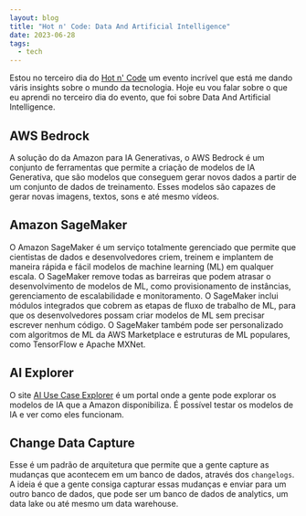 ```yaml
---
layout: blog
title: "Hot n' Code: Data And Artificial Intelligence"
date: 2023-06-28
tags:
  - tech
---
```

Estou no terceiro dia do [Hot n' Code](https://campaign.hotmart.com/hotncode-conference) um evento incrível que está me dando váris insights sobre o mundo da tecnologia. Hoje eu vou falar sobre o que eu aprendi no terceiro dia do evento, que foi sobre Data And Artificial Intelligence.

## AWS Bedrock
A solução do da Amazon para IA Generativas, o AWS Bedrock é um conjunto de ferramentas que permite a criação de modelos de IA Generativa, que são modelos que conseguem gerar novos dados a partir de um conjunto de dados de treinamento. Esses modelos são capazes de gerar novas imagens, textos, sons e até mesmo vídeos.

## Amazon SageMaker
O Amazon SageMaker é um serviço totalmente gerenciado que permite que cientistas de dados e desenvolvedores criem, treinem e implantem de maneira rápida e fácil modelos de machine learning (ML) em qualquer escala. O SageMaker remove todas as barreiras que podem atrasar o desenvolvimento de modelos de ML, como provisionamento de instâncias, gerenciamento de escalabilidade e monitoramento. O SageMaker inclui módulos integrados que cobrem as etapas de fluxo de trabalho de ML, para que os desenvolvedores possam criar modelos de ML sem precisar escrever nenhum código. O SageMaker também pode ser personalizado com algoritmos de ML da AWS Marketplace e estruturas de ML populares, como TensorFlow e Apache MXNet.

## AI Explorer
O site [AI Use Case Explorer](https://aiexplorer.aws.amazon.com/) é um portal onde a gente pode explorar os modelos de IA que a Amazon disponibiliza. É possível testar os modelos de IA e ver como eles funcionam.

## Change Data Capture
Esse é um padrão de arquitetura que permite que a gente capture as mudanças que acontecem em um banco de dados, através dos `changelogs`. A ideia é que a gente consiga capturar essas mudanças e enviar para um outro banco de dados, que pode ser um banco de dados de analytics, um data lake ou até mesmo um data warehouse.


